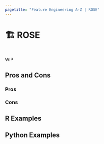 ```yaml
---
pagetitle: "Feature Engineering A-Z | ROSE"
---
```


# 🏗️ ROSE {#sec-imbalenced-rose}

::: {style="visibility: hidden; height: 0px;"}
## ROSE
:::

WIP

## Pros and Cons

### Pros

### Cons

## R Examples

## Python Examples

